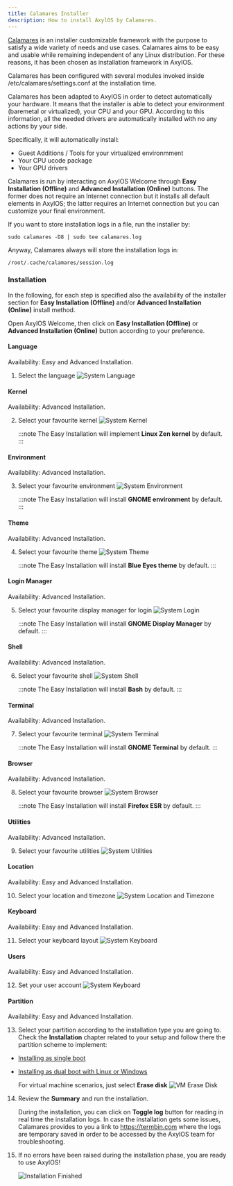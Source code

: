 ```yaml
---
title: Calamares Installer
description: How to install AxylOS by Calamares.
---
```


[Calamares](https://calamares.io/) is an installer customizable framework with the purpose to satisfy a wide variety of needs and use cases. Calamares aims to be easy and usable while remaining independent of any Linux distribution. For these reasons, it has been chosen as installation framework in AxylOS.

Calamares has been configured with several modules invoked inside /etc/calamares/settings.conf at the installation time.

Calamares has been adapted to AxylOS in order to detect automatically your hardware. It means that the installer is able to detect your environment (baremetal or virtualized), your CPU and your GPU. According to this information, all the needed drivers are automatically installed with no any actions by your side.

Specifically, it will automatically install:
* Guest Additions / Tools for your virtualized environmment
* Your CPU ucode package
* Your GPU drivers

Calamares is run by interacting on AxylOS Welcome through **Easy Installation (Offline)** and **Advanced Installation (Online)** buttons. The former does not require an Internet connection but it installs all default elements in AxylOS; the latter requires an Internet connection but you can customize your final environment.

If you want to store installation logs in a file, run the installer by:
```shell
sudo calamares -D8 | sudo tee calamares.log
```
Anyway, Calamares always will store the installation logs in:
```
/root/.cache/calamares/session.log
```

### Installation

In the following, for each step is specified also the availability of the installer section for **Easy Installation (Offline)** and/or **Advanced Installation (Online)** install method.

Open AxylOS Welcome, then click on **Easy Installation (Offline)** or **Advanced Installation (Online)** button according to your preference.

#### Language
Availability: Easy and Advanced Installation.

1. Select the language
   ![System Language](@assets/images/calamares-welcome-offline.png)

#### Kernel
Availability: Advanced Installation.

2. Select your favourite kernel
   ![System Kernel](@assets/images/calamares-kernel.png)

   :::note
   The Easy Installation will implement **Linux Zen kernel** by default.
   :::

#### Environment
Availability: Advanced Installation.

3. Select your favourite environment
   ![System Environment](@assets/images/calamares-environment.png)

   :::note
   The Easy Installation will install **GNOME environment** by default.
   :::

#### Theme
Availability: Advanced Installation.

4. Select your favourite theme
   ![System Theme](@assets/images/calamares-theme.png)

   :::note
   The Easy Installation will install **Blue Eyes theme** by default.
   :::

#### Login Manager
Availability: Advanced Installation.

5. Select your favourite display manager for login
   ![System Login](@assets/images/calamares-login.png)

   :::note
   The Easy Installation will install **GNOME Display Manager** by default.
   :::

#### Shell
Availability: Advanced Installation.

6. Select your favourite shell
   ![System Shell](@assets/images/calamares-shell.png)

   :::note
   The Easy Installation will install **Bash** by default.
   :::

#### Terminal
Availability: Advanced Installation.

7. Select your favourite terminal
   ![System Terminal](@assets/images/calamares-terminal.png)

   :::note
   The Easy Installation will install **GNOME Terminal** by default.
   :::

#### Browser
Availability: Advanced Installation.

8. Select your favourite browser
   ![System Browser](@assets/images/calamares-browser.png)

   :::note
   The Easy Installation will install **Firefox ESR** by default.
   :::

#### Utilities
Availability: Advanced Installation.

9. Select your favourite utilities
   ![System Utilities](@assets/images/calamares-utilities.png)

#### Location
Availability: Easy and Advanced Installation.

10. Select your location and timezone
   ![System Location and Timezone](@assets/images/calamares-location.png)

#### Keyboard
Availability: Easy and Advanced Installation.

11. Select your keyboard layout
   ![System Keyboard](@assets/images/calamares-keyboard.png)

#### Users
Availability: Easy and Advanced Installation.

12. Set your user account
   ![System Keyboard](@assets/images/calamares-users.png)

#### Partition
Availability: Easy and Advanced Installation.

13. Select your partition according to the installation type you are going to. Check the **Installation** chapter related to your setup and follow there the partition scheme to implement:
* [Installing as single boot](/en/installation/install-single-boot/#partitioning)
* [Installing as dual boot with Linux or Windows](/en/installation/install-dual-boot/#partitioning)

    For virtual machine scenarios, just select **Erase disk**
    ![VM Erase Disk](@assets/images/calamares-vm-erase.png)

14. Review the **Summary** and run the installation.

    During the installation, you can click on **Toggle log** button for reading in real time the installation logs. In case the installation gets some issues, Calamares provides to you a link to https://termbin.com where the logs are temporary saved in order to be accessed by the AxylOS team for troubleshooting.

15. If no errors have been raised during the installation phase, you are ready to use AxylOS!

    ![Installation Finished](@assets/images/calamares-finish.png)

<ImageComponent />
